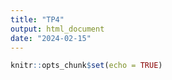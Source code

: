 ```yaml
---
title: "TP4"
output: html_document
date: "2024-02-15"
---
```


```r
knitr::opts_chunk$set(echo = TRUE)
```

```r

```

